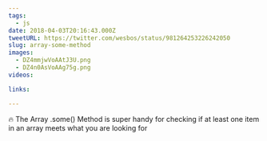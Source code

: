 ```yaml
---
tags:
  - js
date: 2018-04-03T20:16:43.000Z
tweetURL: https://twitter.com/wesbos/status/981264253226242050
slug: array-some-method
images:
  - DZ4mmjwVoAAtJ3U.png
  - DZ4n0AsVoAAg75g.png
videos:

links:

---
```

🔥 The Array .some() Method is super handy for checking if at least one item in an array meets what you are looking for
